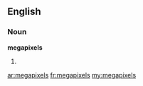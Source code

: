 ==English==

===Noun===
'''megapixels'''

# {{plural of|[[megapixel]]}}

[[ar:megapixels]]
[[fr:megapixels]]
[[my:megapixels]]